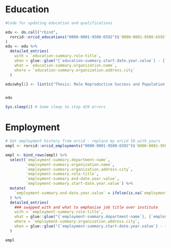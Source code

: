 # Education

```r
#Code for updating education and qualifications

edu <- do.call("rbind",
  rorcid::orcid_educations("0000-0001-9500-6592")$`0000-0001-9500-6592`$`affiliation-group`$summaries
)
edu <- edu %>%
  detailed_entries(
    with = `education-summary.role-title`,
    when = glue::glue("{`education-summary.start-date.year.value`} - {`education-summary.end-date.year.value`}"),
    what = `education-summary.organization.name`,
    where = `education-summary.organization.address.city`
  )

edu$why[1] <- list(c("Thesis: Male Reproductive Success and Population Control in the Mediterranean Fruit Fly."))


edu

Sys.sleep(2) # Some sleep to stop 429 errors
```


# Employment

```r
# Get employment history from orcid - replace my orcid ID with yours
empl <- rorcid::orcid_employments("0000-0001-9500-6592")$`0000-0001-9500-6592`$`affiliation-group`$summaries

empl <- bind_rows(empl) %>%
  select(`employment-summary.department-name`,
         `employment-summary.organization.name`,
         `employment-summary.organization.address.city`,
         `employment-summary.role-title`,
         `employment-summary.end-date.year.value`,
         `employment-summary.start-date.year.value`) %>%
  mutate(
    `employment-summary.end-date.year.value` = ifelse(is.na(`employment-summary.end-date.year.value`), "Current", `employment-summary.end-date.year.value`)
  ) %>%
  detailed_entries(
    ### swapped with and what to emphasise job title over institute
    with = `employment-summary.role-title`,
    what = glue::glue("{`employment-summary.department-name`}, {`employment-summary.organization.name`}"),
    where = `employment-summary.organization.address.city`,
    when = glue::glue("{`employment-summary.start-date.year.value`} - {`employment-summary.end-date.year.value`}")
  )

empl 
```
